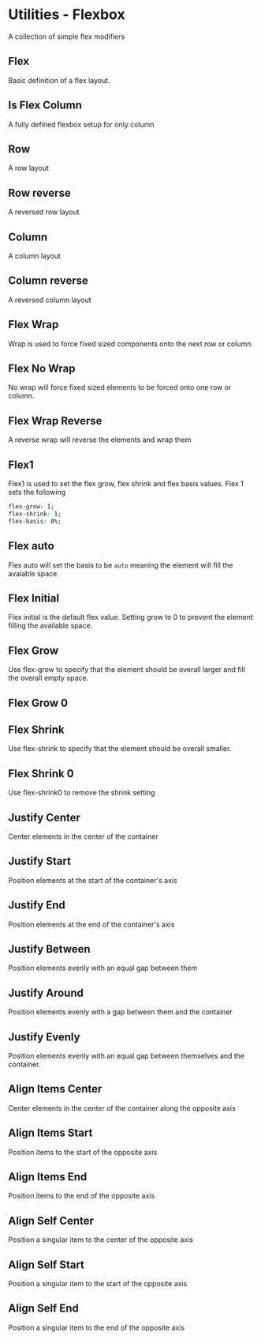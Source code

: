 
<Meta of={FlexboxStories} />

# Utilities - Flexbox

A collection of simple flex modifiers

## Flex

Basic definition of a flex layout.

<Canvas>
  <Story of={FlexboxStories.Flex} />
</Canvas>

<RenderHtmlMarkup component="Flexbox" story="flex" />

## Is Flex Column

A fully defined flexbox setup for only column

<Canvas>
  <Story of={FlexboxStories.IsFlexColumn} />
</Canvas>

<RenderHtmlMarkup component="Flexbox" story="is-flex-column" />

## Row

A row layout

<Canvas>
  <Story of={FlexboxStories.FlexRow} />
</Canvas>

<RenderHtmlMarkup component="Flexbox" story="flex-row" />

## Row reverse

A reversed row layout

<Canvas>
  <Story of={FlexboxStories.FlexRowReverse} />
</Canvas>

<RenderHtmlMarkup component="Flexbox" story="flex-row-reverse" />

## Column

A column layout

<Canvas>
  <Story of={FlexboxStories.FlexColumn} />
</Canvas>

<RenderHtmlMarkup component="Flexbox" story="flex-column" />

## Column reverse

A reversed column layout

<Canvas>
  <Story of={FlexboxStories.FlexColumnReverse} />
</Canvas>

<RenderHtmlMarkup component="Flexbox" story="flex-column-reverse" />

## Flex Wrap

Wrap is used to force fixed sized components onto the next row or column.

<Canvas>
  <Story of={FlexboxStories.FlexWrap} />
</Canvas>

<RenderHtmlMarkup component="Flexbox" story="flex-wrap" />

## Flex No Wrap

No wrap will force fixed sized elements to be forced onto one row or column.

<Canvas>
  <Story of={FlexboxStories.FlexNoWrap} />
</Canvas>

<RenderHtmlMarkup component="Flexbox" story="flex-no-wrap" />

## Flex Wrap Reverse

A reverse wrap will reverse the elements and wrap them

<Canvas>
  <Story of={FlexboxStories.FlexWrapReverse} />
</Canvas>

<RenderHtmlMarkup component="Flexbox" story="flex-wrap-reverse" />

## Flex1

Flex1 is used to set the flex grow, flex shrink and flex basis values. Flex 1 sets the following

```css
flex-grow: 1;
flex-shrink: 1;
flex-basis: 0%;
```

<Canvas>
  <Story of={FlexboxStories.Flex1} />
</Canvas>

<RenderHtmlMarkup component="Flexbox" story="flex1" />

## Flex auto

Flex auto will set the basis to be `auto` meaning the element will fill the avaiable space.

<Canvas>
  <Story of={FlexboxStories.FlexAuto} />
</Canvas>

<RenderHtmlMarkup component="Flexbox" story="flex-auto" />

## Flex Initial

Flex initial is the default flex value. Setting grow to 0 to prevent the element filling the available space.

<Canvas>
  <Story of={FlexboxStories.FlexInitial} />
</Canvas>

<RenderHtmlMarkup component="Flexbox" story="flex-initial" />

## Flex Grow

Use flex-grow to specify that the element should be overall larger and fill the overall empty space.

<Canvas>
  <Story of={FlexboxStories.FlexGrow} />
</Canvas>

<RenderHtmlMarkup component="Flexbox" story="flex-grow" />

## Flex Grow 0

<Canvas>
  <Story of={FlexboxStories.FlexGrow0} />
</Canvas>

<RenderHtmlMarkup component="Flexbox" story="flex-grow0" />

## Flex Shrink

Use flex-shrink to specify that the element should be overall smaller.

<Canvas>
  <Story of={FlexboxStories.FlexShrink} />
</Canvas>

<RenderHtmlMarkup component="Flexbox" story="flex-shrink" />

## Flex Shrink 0

Use flex-shrink0 to remove the shrink setting

<Canvas>
  <Story of={FlexboxStories.FlexShrink0} />
</Canvas>

<RenderHtmlMarkup component="Flexbox" story="flex-shrink0" />

## Justify Center

Center elements in the center of the container

<Canvas>
  <Story of={FlexboxStories.FlexJustifyCenter} />
</Canvas>

<RenderHtmlMarkup component="Flexbox" story="flex-justify-center" />

## Justify Start

Position elements at the start of the container's axis

<Canvas>
  <Story of={FlexboxStories.FlexJustifyStart} />
</Canvas>

<RenderHtmlMarkup component="Flexbox" story="flex-justify-start" />

## Justify End

Position elements at the end of the container's axis

<Canvas>
  <Story of={FlexboxStories.FlexJustifyEnd} />
</Canvas>

<RenderHtmlMarkup component="Flexbox" story="flex-justify-end" />

## Justify Between

Position elements evenly with an equal gap between them

<Canvas>
  <Story of={FlexboxStories.FlexJustifyBetween} />
</Canvas>

<RenderHtmlMarkup component="Flexbox" story="flex-justify-between" />

## Justify Around

Position elements evenly with a gap between them and the container

<Canvas>
  <Story of={FlexboxStories.FlexJustifyAround} />
</Canvas>

<RenderHtmlMarkup component="Flexbox" story="flex-justify-around" />

## Justify Evenly

Position elements evenly with an equal gap between themselves and the container.

<Canvas>
  <Story of={FlexboxStories.FlexJustifyEvenly} />
</Canvas>

<RenderHtmlMarkup component="Flexbox" story="flex-justify-evenly" />

## Align Items Center

Center elements in the center of the container along the opposite axis

<Canvas>
  <Story of={FlexboxStories.FlexAlignCenter} />
</Canvas>

<RenderHtmlMarkup component="Flexbox" story="flex-align-center" />

## Align Items Start

Position items to the start of the opposite axis

<Canvas>
  <Story of={FlexboxStories.FlexAlignStart} />
</Canvas>

<RenderHtmlMarkup component="Flexbox" story="flex-align-start" />

## Align Items End

Position items to the end of the opposite axis

<Canvas>
  <Story of={FlexboxStories.FlexAlignEnd} />
</Canvas>

<RenderHtmlMarkup component="Flexbox" story="flex-align-end" />

## Align Self Center

Position a singular item to the center of the opposite axis

<Canvas>
  <Story of={FlexboxStories.FlexAlignSelfCenter} />
</Canvas>

<RenderHtmlMarkup component="Flexbox" story="flex-align-self-center" />

## Align Self Start

Position a singular item to the start of the opposite axis

<Canvas>
  <Story of={FlexboxStories.FlexAlignSelfStart} />
</Canvas>

<RenderHtmlMarkup component="Flexbox" story="flex-align-self-start" />

## Align Self End

Position a singular item to the end of the opposite axis

<Canvas>
  <Story of={FlexboxStories.FlexAlignSelfEnd} />
</Canvas>

<RenderHtmlMarkup component="Flexbox" story="flex-align-self-end" />
